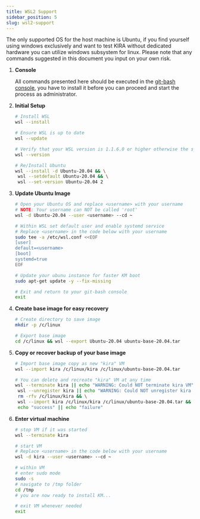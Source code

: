 ```yaml
---
title: WSL2 Support
sidebar_position: 5
slug: wsl2-support
---
```





The only supported OS for the host machine is Ubuntu, if you find yourself using windows exclusively and want to test KIRA without dedicated hardware you can utilize windows subsystem for linux. Please note that any commands suggested in this document you input on your own risk.

1. **Console**

	All commands presented here should be executed in the [git-bash console](https://git-scm.com/downloads), you have to install it before you can proceed and start the process as administrator.

2. **Initial Setup**

	```bash
	# Install WSL
	wsl --install
	
	# Ensure WSL is up to date
	wsl --update
	
	# Verify that your WSL version is 1.1.6.0 or higher otherwise the systemd services will not work!
	wsl --version
	
	# Re/Install Ubuntu
	wsl --install -d Ubuntu-20.04 && \
	 wsl --setdefault Ubuntu-20.04 && \
	 wsl --set-version Ubuntu-20.04 2
	```

1. **Update Ubuntu Image**

	```bash
	# Open your Ubuntu OS and replace <username> with your username
	# NOTE: Your username can NOT be called 'root'
	wsl -d Ubuntu-20.04 --user <username> --cd ~
	
	# Within WSL set default user and enable systemd service
	# Replace <username> in the code below with your username
	sudo tee -a /etc/wsl.conf <<EOF
	[user]
	default=<username>
	[boot]
	systemd=true
	EOF
	
	# Update your ubunu instance for faster KM boot
	sudo apt-get update -y --fix-missing
	
	# Exit and return to your git-bash console
	exit
	```

1. **Create base image for easy recovery**

	```bash
	# Create directory to save image
	mkdir -p /c/linux
	
	# Export base image
	cd /c/linux && wsl --export Ubuntu-20.04 ubuntu-base-20.04.tar
	```

2. **Copy or recover backup of your base image**

	```bash
	# Import base image copy as new "kira" VM
	wsl --import kira /c/linux/kira /c/linux/ubuntu-base-20.04.tar
	
	# You can delete and recreate "kira" VM at any time
	wsl --terminate kira || echo "WARNING: Could NOT terminate kira VM" && \
	 wsl --unregister kira || echo "WARNING: Could NOT unregister kira VM" && \
	 rm -rfv /c/linux/kira && \
	 wsl --import kira /c/linux/kira /c/linux/ubuntu-base-20.04.tar && \
	 echo "success" || echo "failure"
	```

1. **Enter virtual machine**

	```bash
	# stop VM if it was started
	wsl --terminate kira
	
	# start VM
	# Replace <username> in the code below with your username
	wsl -d kira --user <username> --cd ~
	
	# within VM 
	# enter sudo mode
	sudo -s
	# navigate to /tmp folder
	cd /tmp
	# you are now ready to install KM...
	
	# exit VM whenever needed
	exit
	```

